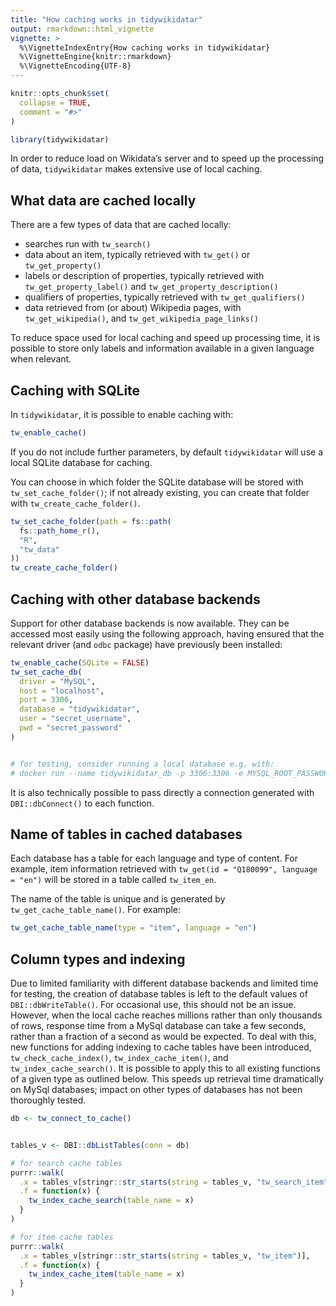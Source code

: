 ```yaml
---
title: "How caching works in tidywikidatar"
output: rmarkdown::html_vignette
vignette: >
  %\VignetteIndexEntry{How caching works in tidywikidatar}
  %\VignetteEngine{knitr::rmarkdown}
  %\VignetteEncoding{UTF-8}
---
```


```r
knitr::opts_chunk$set(
  collapse = TRUE,
  comment = "#>"
)
```

```r
library(tidywikidatar)
```

In order to reduce load on Wikidata's server and to speed up the processing of data, `tidywikidatar` makes extensive use of local caching.

## What data are cached locally

There are a few types of data that are cached locally:

- searches run with `tw_search()`
- data about an item, typically retrieved with `tw_get()` or `tw_get_property()`
- labels or description of properties, typically retrieved with `tw_get_property_label()` and `tw_get_property_description()`
- qualifiers of properties, typically retrieved with `tw_get_qualifiers()`
- data retrieved from (or about) Wikipedia pages, with `tw_get_wikipedia()`, and `tw_get_wikipedia_page_links()`

To reduce space used for local caching and speed up processing time, it is possible to store only labels and information available in a given language when relevant. 


## Caching with SQLite

In `tidywikidatar`, it is possible to enable caching with:

```r
tw_enable_cache()
```


If you do not include further parameters, by default `tidywikidatar` will use a local SQLite database for caching.

You can choose in which folder the SQLite database will be stored with `tw_set_cache_folder()`; if not already existing, you can create that folder with `tw_create_cache_folder()`.

```r
tw_set_cache_folder(path = fs::path(
  fs::path_home_r(),
  "R",
  "tw_data"
))
tw_create_cache_folder()
```


## Caching with other database backends

Support for other database backends is now available. They can be accessed most easily using the following approach, having ensured that the relevant driver (and `odbc` package) have previously been installed:

```r
tw_enable_cache(SQLite = FALSE)
tw_set_cache_db(
  driver = "MySQL",
  host = "localhost",
  port = 3306,
  database = "tidywikidatar",
  user = "secret_username",
  pwd = "secret_password"
)


# for testing, consider running a local database e.g. with:
# docker run --name tidywikidatar_db -p 3306:3306 -e MYSQL_ROOT_PASSWORD=secret_root_password -e MYSQL_USER=secret_username -e MYSQL_PASSWORD=secret_password -e MYSQL_DATABASE=tidywikidatar mysql:latest
```

It is also technically possible to pass directly a connection generated with `DBI::dbConnect()` to each function. 


## Name of tables in cached databases

Each database has a table for each language and type of content. For example, item information retrieved with `tw_get(id = "Q180099", language = "en")` will be stored in a table called `tw_item_en`.

The name of the table is unique and is generated by `tw_get_cache_table_name()`. For example:

```r
tw_get_cache_table_name(type = "item", language = "en")
```


## Column types and indexing

Due to limited familiarity with different database backends and limited time for testing, the creation of database tables is left to the default values of `DBI::dbWriteTable()`. For occasional use, this should not be an issue. However, when the local cache reaches millions rather than only thousands of rows, response time from a MySql database can take a few seconds, rather than a fraction of a second as would be expected. To deal with this, new functions for adding indexing to cache tables have been introduced, `tw_check_cache_index()`, `tw_index_cache_item()`, and `tw_index_cache_search()`. It is possible to apply this to all existing functions of a given type as outlined below. This speeds up retrieval time dramatically on MySql databases; impact on other types of databases has not been thoroughly tested.

```r
db <- tw_connect_to_cache()


tables_v <- DBI::dbListTables(conn = db)

# for search cache tables
purrr::walk(
  .x = tables_v[stringr::str_starts(string = tables_v, "tw_search_item")],
  .f = function(x) {
    tw_index_cache_search(table_name = x)
  }
)

# for item cache tables
purrr::walk(
  .x = tables_v[stringr::str_starts(string = tables_v, "tw_item")],
  .f = function(x) {
    tw_index_cache_item(table_name = x)
  }
)
```

